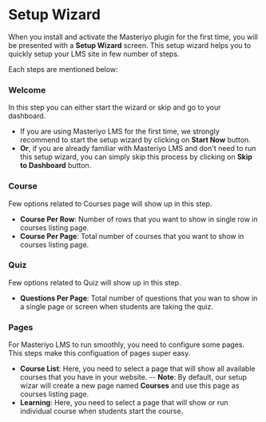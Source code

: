 # Setup Wizard

When you install and activate the Masteriyo plugin for the first time, you will be presented with a **Setup Wizard** screen. This setup wizard helps you to quickly setup your LMS site in few number of steps. 

Each steps are mentioned below: 
### Welcome
In this step you can either start the wizard or skip and go to your dashboard. 
- If you are using Masteriyo LMS for the first time, we strongly recommend to start the setup wizard by clicking on **Start Now** button.
- **Or**, if you are already familiar with Masteriyo LMS and don't need to run this setup wizard, you can simply skip this process by clicking on **Skip to Dashboard** button.

### Course
Few options related to Courses page will show up in this step.
- **Course Per Row**: Number of rows that you want to show in single row in courses listing page.
- **Course Per Page**: Total number of courses that you want to show in courses listing page.

### Quiz
Few options related to Quiz will show up in this step.
- **Questions Per Page**: Total number of questions that you wan to show in a single page or screen when students are taking the quiz.

### Pages
For Masteriyo LMS to run smoothly, you need to configure some pages. This steps make this configuation of pages super easy.
- **Course List**: Here, you need to select a page that will show all available courses that you have in your website.
--
**Note**: By default, our setup wizar will create a new page named **Courses** and use this page as courses listing page.
- **Learning**: Here, you need to select a page that will show or run individual course when students start the course.
